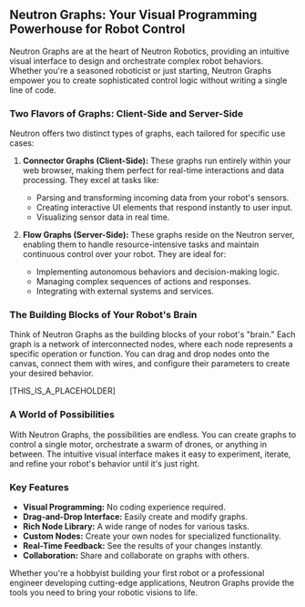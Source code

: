 ## Neutron Graphs: Your Visual Programming Powerhouse for Robot Control

Neutron Graphs are at the heart of Neutron Robotics, providing an intuitive visual interface to design and orchestrate complex robot behaviors. Whether you're a seasoned roboticist or just starting, Neutron Graphs empower you to create sophisticated control logic without writing a single line of code.

### Two Flavors of Graphs: Client-Side and Server-Side

Neutron offers two distinct types of graphs, each tailored for specific use cases:

1.  **Connector Graphs (Client-Side):** These graphs run entirely within your web browser, making them perfect for real-time interactions and data processing. They excel at tasks like:
    *   Parsing and transforming incoming data from your robot's sensors.
    *   Creating interactive UI elements that respond instantly to user input.
    *   Visualizing sensor data in real time.

2.  **Flow Graphs (Server-Side):** These graphs reside on the Neutron server, enabling them to handle resource-intensive tasks and maintain continuous control over your robot. They are ideal for:
    *   Implementing autonomous behaviors and decision-making logic.
    *   Managing complex sequences of actions and responses.
    *   Integrating with external systems and services.

### The Building Blocks of Your Robot's Brain

Think of Neutron Graphs as the building blocks of your robot's "brain." Each graph is a network of interconnected nodes, where each node represents a specific operation or function. You can drag and drop nodes onto the canvas, connect them with wires, and configure their parameters to create your desired behavior.

[THIS_IS_A_PLACEHOLDER]

### A World of Possibilities

With Neutron Graphs, the possibilities are endless. You can create graphs to control a single motor, orchestrate a swarm of drones, or anything in between. The intuitive visual interface makes it easy to experiment, iterate, and refine your robot's behavior until it's just right.

### Key Features

*   **Visual Programming:** No coding experience required.
*   **Drag-and-Drop Interface:** Easily create and modify graphs.
*   **Rich Node Library:** A wide range of nodes for various tasks.
*   **Custom Nodes:** Create your own nodes for specialized functionality.
*   **Real-Time Feedback:** See the results of your changes instantly.
*   **Collaboration:** Share and collaborate on graphs with others.

Whether you're a hobbyist building your first robot or a professional engineer developing cutting-edge applications, Neutron Graphs provide the tools you need to bring your robotic visions to life.